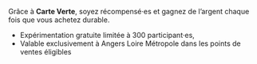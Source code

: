 Grâce à **Carte Verte**, soyez récompensé·es et gagnez de l’argent chaque fois que vous achetez durable. 

- Expérimentation gratuite limitée à 300 participant·es,
- Valable exclusivement à Angers Loire Métropole dans les points de ventes éligibles
